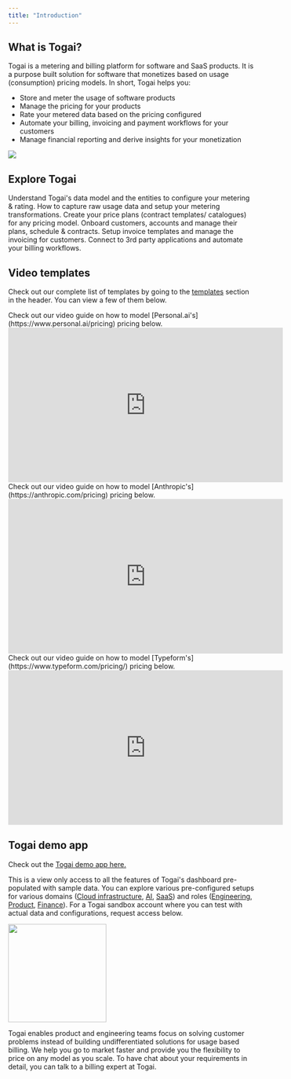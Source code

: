 ```yaml
---
title: "Introduction"
---
```



## What is Togai?
Togai is a metering and billing platform for software and SaaS products. It is a purpose built solution for software that monetizes based on usage (consumption) pricing models. In short, Togai helps you: 

* Store and meter the usage of software products
* Manage the pricing for your products
* Rate your metered data based on the pricing configured
* Automate your billing, invoicing and payment workflows for your customers
* Manage financial reporting and derive insights for your monetization


<Frame caption="Togai Platform">
  <img src="/docs/images/togai-platform.png" />
</Frame>

## Explore Togai 

<CardGroup cols={3}>
  <Card title="How Togai works" icon="lightbulb" href="/docs/how-togai-works">
    Understand Togai's data model and the entities to configure your metering & rating.
  </Card>
  <Card title="Usage metering" icon="database" href="/docs/event-schemas">
    How to capture raw usage data and setup your metering transformations.
  </Card>
  <Card title="Pricing and rating" icon="dollar-sign" href="/docs/billable-items-overview">
    Create your price plans (contract templates/ catalogues) for any pricing model.
  </Card>
  <Card title="Manage customers" icon="user" href="/docs/customers">
    Onboard customers, accounts and manage their plans, schedule & contracts.
  </Card>
  <Card title="Billing and invoicing" icon="file-invoice-dollar" href="/docs/invoices">
    Setup invoice templates and manage the invoicing for customers.
  </Card>
  <Card title="Intergrations" icon="puzzle" href="/docs/integrations/integrations-concepts">
    Connect to 3rd party applications and automate your billing workflows.
  </Card>
</CardGroup>

## Video templates

Check out our complete list of templates by going to the [templates](/templates) section in the header. You can view a few of them below.


<AccordionGroup>
  <Accordion title="Personal.ai">
    Check out our video guide on how to model [Personal.ai's](https://www.personal.ai/pricing) pricing below.

<iframe
  width="560"
  height="315"
  src="https://www.youtube.com/embed/2gL_3dDucOs"
  title="YouTube video player"
  frameborder="0"
  allow="accelerometer; autoplay; clipboard-write; encrypted-media; gyroscope; picture-in-picture"
  allowFullScreen
></iframe>

  </Accordion>

  <Accordion title="Anthropic">
    Check out our video guide on how to model [Anthropic's](https://anthropic.com/pricing) pricing below.

<iframe
  width="560"
  height="315"
  src="https://www.youtube.com/embed/uIjbTiQv1I4"
  title="YouTube video player"
  frameborder="0"
  allow="accelerometer; autoplay; clipboard-write; encrypted-media; gyroscope; picture-in-picture"
  allowFullScreen
></iframe>

  </Accordion>

  <Accordion title="Typeform">
    Check out our video guide on how to model [Typeform's](https://www.typeform.com/pricing/) pricing below.

<iframe
  width="560"
  height="315"
  src="https://www.youtube.com/embed/7dHdGldexa4"
  title="YouTube video player"
  frameborder="0"
  allow="accelerometer; autoplay; clipboard-write; encrypted-media; gyroscope; picture-in-picture"
  allowFullScreen
></iframe>

  </Accordion>
</AccordionGroup>


## Togai demo app

Check out the [Togai demo app here.](https://demo.togai.com/)

This is a view only access to all the features of Togai's dashboard pre-populated with sample data. You can explore various pre-configured setups for various domains ([Cloud infrastructure](https://demo.togai.com/dashboard?persona=ADMIN&domain=CLOUD_INFRASTRUCTURE), [AI](https://demo.togai.com/dashboard?persona=ADMIN&domain=GENERATIVE_AI), [SaaS](https://demo.togai.com/dashboard?persona=ADMIN&domain=SAAS)) and roles ([Engineering](https://demo.togai.com/dashboard/simulator?persona=ENGINEERS&domain=CLOUD_INFRASTRUCTURE), [Product](https://demo.togai.com/dashboard/simulator?persona=PRODUCT_MANAGER&domain=CLOUD_INFRASTRUCTURE), [Finance](https://demo.togai.com/dashboard?persona=FINOPS&domain=CLOUD_INFRASTRUCTURE)). For a Togai sandbox account where you can test with actual data and configurations, request access below.


<a href="https://www.togai.com/contact-us/" target="_blank">
  <img height="200" noZoom src="/docs/images/cta-button.png" />
</a>

Togai enables product and engineering teams focus on solving customer problems instead of building undifferentiated solutions for usage based billing. We help you go to market faster and provide you the flexibility to price on any model as you scale. To have chat about your requirements in detail, you can talk to a billing expert at Togai.